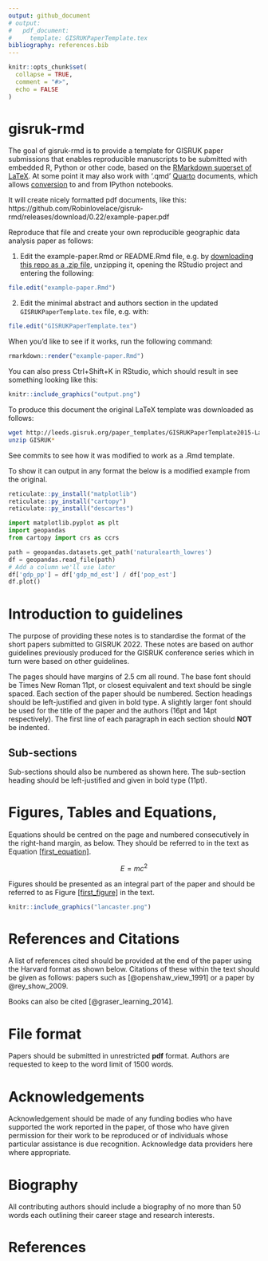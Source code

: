 ```yaml
---
output: github_document
# output:
#   pdf_document:
#     template: GISRUKPaperTemplate.tex
bibliography: references.bib
---
```


<!-- README.md is generated from README.Rmd. Please edit that file -->

```r
knitr::opts_chunk$set(
  collapse = TRUE,
  comment = "#>",
  echo = FALSE
)
```

# gisruk-rmd

<!-- badges: start -->
<!-- badges: end -->

The goal of gisruk-rmd is to provide a template for GISRUK paper submissions that enables reproducible manuscripts to be submitted with embedded R, Python or other code, based on the [RMarkdown superset of LaTeX](https://rmarkdown.rstudio.com/).
At some point it may also work with '.qmd' [Quarto](https://quarto.org/) documents, which allows [conversion](https://quarto.org/docs/tools/jupyter-lab.html#converting-notebooks) to and from IPython notebooks.

It will create nicely formatted pdf documents, like this: https://github.com/Robinlovelace/gisruk-rmd/releases/download/0.22/example-paper.pdf

Reproduce that file and create your own reproducible geographic data analysis paper as follows:

1. Edit the example-paper.Rmd or README.Rmd file, e.g. by [downloading this repo as a .zip file](https://github.com/Robinlovelace/gisruk-rmd/archive/refs/heads/main.zip), unzipping it, opening the RStudio project and entering the following:
```r
file.edit("example-paper.Rmd")
```
2. Edit the minimal abstract and authors section in the updated `GISRUKPaperTemplate.tex` file, e.g. with:
```r
file.edit("GISRUKPaperTemplate.tex")
```

When you'd like to see if it works, run the following command:

```r
rmarkdown::render("example-paper.Rmd")
```

You can also press Ctrl+Shift+K in RStudio, which should result in see something looking like this:

```r
knitr::include_graphics("output.png")
```


To produce this document the original LaTeX template was downloaded as follows:

```bash
wget http://leeds.gisruk.org/paper_templates/GISRUKPaperTemplate2015-Latex.zip
unzip GISRUK*
```

See commits to see how it was modified to work as a .Rmd template.

To show it can output in any format the below is a modified example from the original.

```r
reticulate::py_install("matplotlib")
reticulate::py_install("cartopy")
reticulate::py_install("descartes")
```


```python
import matplotlib.pyplot as plt
import geopandas
from cartopy import crs as ccrs

path = geopandas.datasets.get_path('naturalearth_lowres')
df = geopandas.read_file(path)
# Add a column we'll use later
df['gdp_pp'] = df['gdp_md_est'] / df['pop_est']
df.plot()
```



Introduction to guidelines
==========================

The purpose of providing these notes is to standardise the format of the
short papers submitted to GISRUK 2022. These notes are based on author
guidelines previously produced for the GISRUK conference series which in
turn were based on other guidelines.

The pages should have margins of 2.5 cm all round. The base font should
be Times New Roman 11pt, or closest equivalent and text should be single
spaced. Each section of the paper should be numbered. Section headings
should be left-justified and given in bold type. A slightly larger font
should be used for the title of the paper and the authors (16pt and 14pt
respectively). The first line of each paragraph in each section should
**NOT** be indented.

Sub-sections
------------

Sub-sections should also be numbered as shown here. The sub-section
heading should be left-justified and given in bold type (11pt).

Figures, Tables and Equations,
==============================

Equations should be centred on the page and numbered consecutively in
the right-hand margin, as below. They should be referred to in the text
as Equation [\[first_equation\]](#first_equation){reference-type="ref"
reference="first_equation"}.

$$E=mc^2
\label{first_equation}$$

Figures should be presented as an integral part of the paper and should
be referred to as
Figure [\[first_figure\]](#first_figure){reference-type="ref"
reference="first_figure"} in the text.


<!-- Original LaTeX: -->
<!-- \begin{figure}[htbp] \begin{center}  -->
<!-- \resizebox{0.3\textwidth}{!}{  -->
<!-- 	\includegraphics{lancaster.png} -->
<!-- } \caption{Location of Lancaster University} \label{first_figure} \end{center} \end{figure} % -->

```r
knitr::include_graphics("lancaster.png")
```



References and Citations
========================

A list of references cited should be provided at the end of the paper
using the Harvard format as shown below. Citations of these within the
text should be given as follows: papers such as [@openshaw_view_1991] or
a paper by @rey_show_2009.

Books can also be cited [@graser_learning_2014].

File format
===========

Papers should be submitted in unrestricted **pdf** format. Authors are
requested to keep to the word limit of 1500 words.

Acknowledgements
================

Acknowledgement should be made of any funding bodies who have supported
the work reported in the paper, of those who have given permission for
their work to be reproduced or of individuals whose particular
assistance is due recognition. Acknowledge data providers here where
appropriate.

Biography
=========

All contributing authors should include a biography of no more than 50
words each outlining their career stage and research interests.

# References
